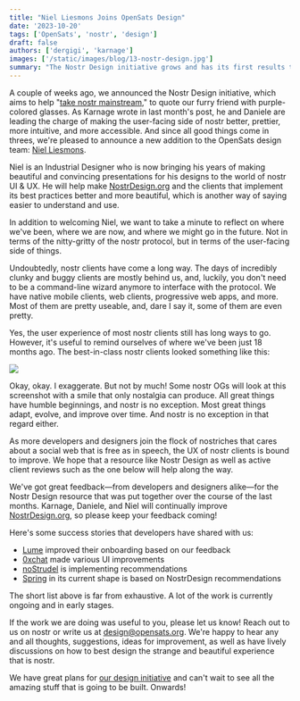 ```yaml
---
title: "Niel Liesmons Joins OpenSats Design"
date: '2023-10-20'
tags: ['OpenSats', 'nostr', 'design']
draft: false
authors: ['dergigi', 'karnage']
images: ['/static/images/blog/13-nostr-design.jpg']
summary: "The Nostr Design initiative grows and has its first results to show."
---
```


A couple of weeks ago, we announced the Nostr Design initiative, which aims to
help "[take nostr mainstream][ms]," to quote our furry friend with purple-colored
glasses. As Karnage wrote in last month's post, he and Daniele are leading the
charge of making the user-facing side of nostr better, prettier, more intuitive,
and more accessible. And since all good things come in threes, we're pleased to
announce a new addition to the OpenSats design team: [Niel Liesmons][niel].

<center>
    <DesignTeam/>
</center>

Niel is an Industrial Designer who is now bringing his years of making beautiful
and convincing presentations for his designs to the world of nostr UI & UX. He
will help make [NostrDesign.org][nd] and the clients that implement its best practices
better and more beautiful, which is another way of saying easier to understand
and use.

In addition to welcoming Niel, we want to take a minute to reflect on where
we've been, where we are now, and where we might go in the future. Not in terms
of the nitty-gritty of the nostr protocol, but in terms of the user-facing side
of things.

Undoubtedly, nostr clients have come a long way. The days of incredibly clunky
and buggy clients are mostly behind us, and, luckily, you don't need to be a
command-line wizard anymore to interface with the protocol. We have native
mobile clients, web clients, progressive web apps, and more. Most of them are
pretty useable, and, dare I say it, some of them are even pretty.

Yes, the user experience of most nostr clients still has long ways to go.
However, it's useful to remind ourselves of where we've been just 18 months ago.
The best-in-class nostr clients looked something like this:

[![](/static/images/blog/old-nostr-screenshot.png)](https://slidestr.net/p/npub12a6l9kd22e0hrhsejygy0mygmjll0azl2cqksje3e7rzm3qg8m7skc6e3w)

Okay, okay. I exaggerate. But not by much! Some nostr OGs will look at this
screenshot with a smile that only nostalgia can produce. All great things have
humble beginnings, and nostr is no exception.  Most great things adapt, evolve,
and improve over time. And nostr is no exception in that regard either.

As more developers and designers join the flock of nostriches that cares about a
social web that is free as in speech, the UX of nostr clients is bound to
improve. We hope that a resource like Nostr Design as well as active client
reviews such as the one below will help along the way.

<YouTubeEmbed videoId="7zuCwmS--dY"/>

We've got great feedback—from developers and designers alike—for the Nostr
Design resource that was put together over the course of the last months.
Karnage, Daniele, and Niel will continually improve [NostrDesign.org][nd], so
please keep your feedback coming!

Here's some success stories that developers have shared with us:

- [Lume](https://lume.nu/) improved their onboarding based on our feedback
- [0xchat](https://github.com/0xchat-app) made various UI improvements
- [noStrudel](https://nostrudel.ninja/) is implementing recommendations
- [Spring](https://spring.site/) in its current shape is based on NostrDesign recommendations

The short list above is far from exhaustive. A lot of the work is currently
ongoing and in early stages.

If the work we are doing was useful to you, please let us know! Reach out to us
on nostr or write us at design@opensats.org. We're happy to hear any and all
thoughts, suggestions, ideas for improvement, as well as have lively discussions on how to best
design the strange and beautiful experience that is nostr.

We have great plans for [our design initiative](/nostr/#nostr-design) and can't
wait to see all the amazing stuff that is going to be built. Onwards!

[niel]: /about/niel
[ms]: https://opensats.org/blog/announcing-nostr-design
[nd]: https://nostrdesign.org